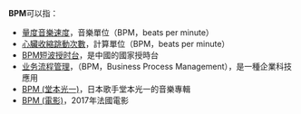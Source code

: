 '''BPM'''可以指：
* [[速度_(音樂)#量度音樂速度|量度音樂速度]]，音樂單位（BPM，beats per minute）
* [[心率|心臟收縮跳動次數]]，計算單位（BPM，beats per minute）
* [[BPM短波授时台|BPM短波授时台]]，是中國的國家授時台
* [[业务流程管理|业务流程管理]]，（BPM，Business Process Management），是一種企業科技應用
* [[BPM_(堂本光一)|BPM (堂本光一)]]，日本歌手堂本光一的音樂專輯
* [[BPM_(電影)|BPM (電影)]]，2017年法國電影
{{Disambiguation|Cat=三字拉丁字母縮寫消歧義}}